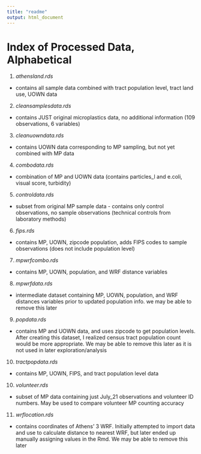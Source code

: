 ```yaml
---
title: "readme"
output: html_document
---
```


# Index of Processed Data, Alphabetical
1. *athensland.rds*
  - contains all sample data combined with tract population level, tract land use, UOWN data
2. *cleansamplesdata.rds*
  - contains JUST original microplastics data, no additional information (109 observations, 6 variables)
3. *cleanuowndata.rds*
  - contains UOWN data corresponding to MP sampling, but not yet combined with MP data
4. *combodata.rds*
  - combination of MP and UOWN data (contains particles_l and e.coli, visual score, turbidity)
5. *controldata.rds*
 - subset from original MP sample data - contains only control observations, no sample observations (technical controls from laboratory methods)
6. *fips.rds*
 - contains MP, UOWN, zipcode population, adds FIPS codes to sample observations (does not include population level)
7. *mpwrfcombo.rds*
 - contains MP, UOWN, population, and WRF distance variables
8. *mpwrfdata.rds*
 - intermediate dataset containing MP, UOWN, population, and WRF distances variables prior to updated population info. we may be able to remove this later
9. *popdata.rds*
 - contains MP and UOWN data, and uses zipcode to get population levels. After creating this dataset, I realized census tract population count would be more appropriate. We may be able to remove this later as it is not used in later exploration/analysis
10. *tractpopdata.rds*
 - contains MP, UOWN, FIPS, and tract population level data
10. *volunteer.rds*
 - subset of MP data containing just July_21 observations and volunteer ID numbers. May be used to compare volunteer MP counting accuracy
11. *wrflocation.rds*
 - contains coordinates of Athens' 3 WRF. Initially attempted to import data and use to calculate distance to nearest WRF, but later ended up manually assigning values in the Rmd. We may be able to remove this later
